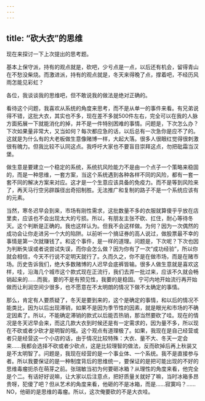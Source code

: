 ```yaml
---
---
---
```

title: “砍大衣”的思维
---



现在来探讨一下上次提出的思考题。

基本上保守派，持有的观点就是，砍吧，少亏点是一点，以后还有机会，留得青山在不愁没柴烧。而激进派，持有的观点就是，冬天来得晚了点，撑着吧，不经历风雨怎能见彩虹？

各位，我谈谈我的思维吧，但不敢说我的做法是绝对正确的。

看待这个问题，我喜欢从系统的角度来思考，而不是从单一的事件来看。有兄弟说得不错，这批大衣，其实也不多，现在差不多就500件左右，完全可以在我的人脉方面拓展一下就能消化的掉，并不是一件特别困难的事情。问题是，下次怎么办？下次如果量非常大，又当如何？每次都应急的话，以后总有一次急你是应不了的。这就是为什么有的大老板做生意像赌博一样，大起大落。很多人很眼红觉得很刺激很有魄力。但我比较不认同这点。我呼吁大家也不要盲目崇拜这点，勿把砒霜当汉堡。

做生意是要建立一个稳定的系统，系统抗风险能力不是由一个点子一个策略来稳固的，而是一种思维，一套方案，当这个系统遇到各种各样不同的风险，都有一套一套不同的解决方案来对应。这才是一个生意应该具备的免疫力。而不是等到风险来了，再天马行空另辟蹊径出奇招制胜。无法推广和复制的路子不是一个系统应该有的元素。

当然，寒冬迟早会到来，市场有刚性需求，这批数量不多的衣服就算傻乎乎放在店里卖，应该也不会出现太大的亏损。所以，有朋友主张不砍、扛住，耐心等待冬天。这个判断是正确的。我也这样认为。但我不会这样做。为何？因为一次偶然的成功会让你走进另一个大的陷阱。以前听一个搞证券的高人说过，做股票最不幸的事情是第一次就赚钱了。和这个事件，是一样的道理。问题是，下次呢？下次也因为判断失误或者说尝试失误，而你会怎么做？因为你有了一次“成功经验”，所以你就会相信，今天不行说不定明天就行了。久而久之，你不是在做市场，而是在赌市场。历史告诉我们，绝大多数赌博的人迟早会底裤皆输。很多人做生意就是喜欢这样，哇，沿海几个城市这个款式现在正流行，我们去弄一批过来，应该不久就会畅销起来的……而我，要的不是有预见性，我要的是稳固。宁可内地开始流行再开始做而让利润空间少很多，也不愿意在不太明朗的情况下做不太确定的事情。

那么，肯定有人要质疑了，冬天是要到来的，这个是确定的事情，和以后的情况不能类比，因为以后出现滞销，如果不是因为季节性的因素，就是眼光和市场的不确定因素了。所以，不能确定滞销的款式以后能否热销，那当然要砍了哇。现在的情况是冬天迟早会来，而这几款大衣到时候还是有一定需求的，因为量不多，所以现在不砍或者少砍才是明智的哦。这个观点有道理极了。如果，我现在是自己经营或者只是经营这一个小店的话，由于情况比较特殊：大衣、量不大、冬天一定会来……我都会选择不砍或者少砍点，这是比较理智的做法，反而砍掉后再上秋装又是不太明智了。问题是，我现在经营的是一个事业体、一个系统。我不是直接参与者。所以我要保证的是一种制度背后的思维统一，要保证的是把可能出现的不好的思维毒瘤扼杀在萌芽之前。张瑞敏当初为何要砸冰箱？从理性的角度来看，他完全是个二。有话好好说嘛，让大家以后注意点，把好质量关就好了嘛，当时冰箱多昂贵呀，犯傻了吧？但从艺术的角度来看，他砸的不是冰箱，而是……寂寞吗？……NO，他砸的是思维的毒瘤。所以，这次俺要砍的不是大衣哇。